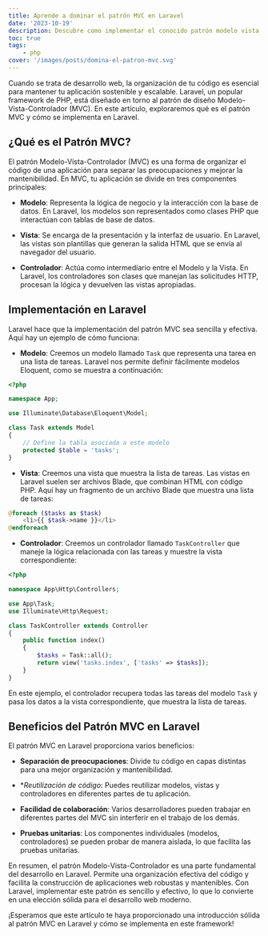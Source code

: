 ```yaml
---
title: Aprende a dominar el patrón MVC en Laravel
date: '2023-10-19'
description: Descubre como implementar el conocido patrón modelo vista controlador en tus aplicaciones PHP.
toc: true
tags:
    - php
cover: '/images/posts/domina-el-patron-mvc.svg'
---
```


Cuando se trata de desarrollo web, la organización de tu código es esencial para mantener tu aplicación sostenible y escalable. Laravel, un popular framework de PHP, está diseñado en torno al patrón de diseño Modelo-Vista-Controlador (MVC). En este artículo, exploraremos qué es el patrón MVC y cómo se implementa en Laravel.

## ¿Qué es el Patrón MVC?

El patrón Modelo-Vista-Controlador (MVC) es una forma de organizar el código de una aplicación para separar las preocupaciones y mejorar la mantenibilidad. En MVC, tu aplicación se divide en tres componentes principales:

-   **Modelo**: Representa la lógica de negocio y la interacción con la base de datos. En Laravel, los modelos son representados como clases PHP que interactúan con tablas de base de datos.

-   **Vista**: Se encarga de la presentación y la interfaz de usuario. En Laravel, las vistas son plantillas que generan la salida HTML que se envía al navegador del usuario.

-   **Controlador**: Actúa como intermediario entre el Modelo y la Vista. En Laravel, los controladores son clases que manejan las solicitudes HTTP, procesan la lógica y devuelven las vistas apropiadas.

## Implementación en Laravel

Laravel hace que la implementación del patrón MVC sea sencilla y efectiva. Aquí hay un ejemplo de cómo funciona:

-   **Modelo**: Creemos un modelo llamado `Task` que representa una tarea en una lista de tareas. Laravel nos permite definir fácilmente modelos Eloquent, como se muestra a continuación:

```php
<?php

namespace App;

use Illuminate\Database\Eloquent\Model;

class Task extends Model
{
    // Define la tabla asociada a este modelo
    protected $table = 'tasks';
}
```

-   **Vista**: Creemos una vista que muestra la lista de tareas. Las vistas en Laravel suelen ser archivos Blade, que combinan HTML con código PHP. Aquí hay un fragmento de un archivo Blade que muestra una lista de tareas:

```php
@foreach ($tasks as $task)
    <li>{{ $task->name }}</li>
@endforeach
```

-   **Controlador**: Creemos un controlador llamado `TaskController` que maneje la lógica relacionada con las tareas y muestre la vista correspondiente:

```php
<?php

namespace App\Http\Controllers;

use App\Task;
use Illuminate\Http\Request;

class TaskController extends Controller
{
    public function index()
    {
        $tasks = Task::all();
        return view('tasks.index', ['tasks' => $tasks]);
    }
}
```

En este ejemplo, el controlador recupera todas las tareas del modelo `Task` y pasa los datos a la vista correspondiente, que muestra la lista de tareas.

## Beneficios del Patrón MVC en Laravel

El patrón MVC en Laravel proporciona varios beneficios:

-   **Separación de preocupaciones**: Divide tu código en capas distintas para una mejor organización y mantenibilidad.

-   \*_Reutilización de código_: Puedes reutilizar modelos, vistas y controladores en diferentes partes de tu aplicación.

-   **Facilidad de colaboración**: Varios desarrolladores pueden trabajar en diferentes partes del MVC sin interferir en el trabajo de los demás.

-   **Pruebas unitarias**: Los componentes individuales (modelos, controladores) se pueden probar de manera aislada, lo que facilita las pruebas unitarias.

En resumen, el patrón Modelo-Vista-Controlador es una parte fundamental del desarrollo en Laravel. Permite una organización efectiva del código y facilita la construcción de aplicaciones web robustas y mantenibles. Con Laravel, implementar este patrón es sencillo y efectivo, lo que lo convierte en una elección sólida para el desarrollo web moderno.

¡Esperamos que este artículo te haya proporcionado una introducción sólida al patrón MVC en Laravel y cómo se implementa en este framework!
